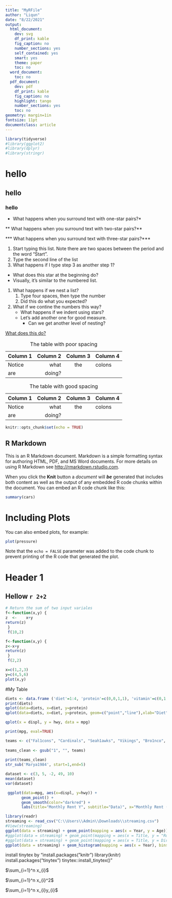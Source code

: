 ---
title: "MyRFile"
author: "Liqun"
date: "8/22/2021"
output:
  html_document:
    dev: svg
    df_print: kable
    fig_caption: no
    number_sections: yes
    self_contained: yes
    smart: yes
    theme: paper
    toc: no
  word_document:
    toc: no
  pdf_document:
    dev: pdf
    df_print: kable
    fig_caption: no
    highlight: tango
    number_sections: yes
    toc: no
geometry: margin=1in
fontsize: 11pt
documentclass: article
---

``` {r, echo=FALSE}
library(tidyverse)
#library(ggplot2)
#library(dplyr)
#library(stringr)
```


# hello

## hello

### hello

* What happens when you surround text with one-star pairs?*

** What happens when you surround text with two-star pairs?**

*** What happens when you surround text with three-star pairs?***

1.  Start typing this list. Note there are two spaces between the period 
    and the word "Start".
2.  Type the second line of the list
1.  What happens if I type step 3 as another step 1?

*   What does this star at the beginning do?
*   Visually, it's similar to the numbered list.

1.  What happens if we nest a list?
    1.  Type four spaces, then type the number
    2.  Did this do what you expected?
2.  What if we contine the numbers this way?
    *   What happens if we indent using stars?
    *   Let's add another one for good measure.
        *   Can we get another level of nesting?
        
[What does this do?](https://google.com)
        
| Column 1 | Column 2 | Column 3 | Column 4 |
| --- | ---: | :---: | :--- |
| Notice | what | the | colons |
| are | doing? | | |

Table: The table with poor spacing


| Column 1 | Column 2 | Column 3 | Column 4 |
| -------- | -------: | :------: | :------- |
| Notice   | what     | the      | colons   |
| are      | doing?   |          |          |

Table: The table with good spacing


```{r setup, include=FALSE}
knitr::opts_chunk$set(echo = TRUE)
```

## R Markdown

This is an R Markdown document. Markdown is a simple formatting syntax for authoring HTML, PDF, and MS Word documents. For more details on using R Markdown see <http://rmarkdown.rstudio.com>.

When you click the **Knit** button a *document* will ***be*** generated that includes both content as well as the output of any embedded R code chunks within the document. You can embed an R code chunk like this:

```{r cars}
summary(cars)
```

# Including Plots

You can also embed plots, for example:

```{r pressure, echo=FALSE}
plot(pressure)
```

Note that the `echo = FALSE` parameter was added to the code chunk to prevent printing of the R code that generated the plot.

# Header 1
## Hellow `r 2+2`

``` {r, echo=FALSE}
# Return the sum of two input variales
f<-function(x,y) {
z  <-    x+y
return(z)
 }
 f(10,2)
```
``` {r, echo=TRUE}
f<-function(x,y) {
z<-x+y
return(z)
 }
 f(2,2)
```


``` {r} 
x=c(1,2,3)
y=c(4,5,6)
plot(x,y)
```

#My Table

``` {r, echo=FALSE}
diets <- data.frame ('diet'=1:4, 'protein'=c(0,0,1,1), 'vitamin'=c(0,1,0,1))
print(diets)
qplot(data=diets, x=diet, y=protein)
qplot(data=diets, x=diet, y=protein, geom=c("point","line"),xlab="Diet", ylab="Protein", main="Diet vs. Protein")
```

```{r}
qplot(x = displ, y = hwy, data = mpg)
```


```{r}
print(mpg, eval=TRUE)
```


```{r}
teams <- c("Fal1cons", "Cardinals", "Seah1awks", "Vikings", "Bro1nco", "Patrio1ts") 
 
teams_clean <- gsub("1", "", teams)
 
print(teams_clean)
str_sub('Marya1984', start=1,end=5)

dataset <- c(3, 5, -2, 49, 10)
mean(dataset)
var(dataset)
```

``` {r}
 ggplot(data=mpg, aes(x=displ, y=hwy)) +
       geom_point() + 
       geom_smooth(color="darkred") +
       labs(title="Monthly Rent Y", subtitle="Data)", x="Monthly Rent ($)", y="Apartment Size (sq ft.)")
```

 


``` {r}
library(readr)
streaming <- read_csv("C:\\Users\\Admin\\Downloads\\streaming.csv")
#View(streaming)
ggplot(data = streaming) + geom_point(mapping = aes(x = Year, y = Age))
#ggplot(data = streaming) + geom_point(mapping = aes(x = Title, y = "Rotten Tomatoes"))
#ggplot(data = streaming) + geom_point(mapping = aes(x = Title, y = Directors ))
ggplot(data = streaming) + geom_histogram(mapping = aes(x = Year), bins = 15)
```


install tinytex by "install.packages("knitr") library(knitr) install.packages("tinytex") tinytex::install_tinytex()"

$\sum_{i=1}^n x_{i}$

$\sum_{i=1}^n x_{i}^2$

$\sum_{i=1}^n x_{i}y_{i}$


